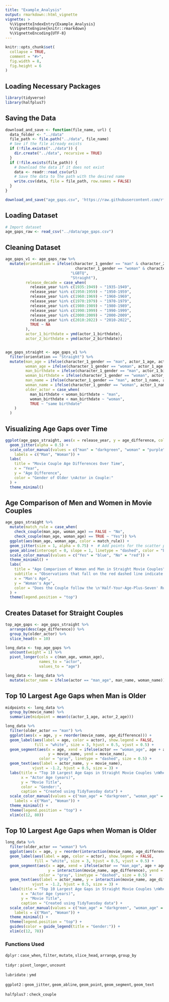 ```yaml
---
title: "Example_Analysis"
output: rmarkdown::html_vignette
vignette: >
  %\VignetteIndexEntry{Example_Analysis}
  %\VignetteEngine{knitr::rmarkdown}
  %\VignetteEncoding{UTF-8}
---
```


```r
knitr::opts_chunk$set(
  collapse = TRUE,
  comment = "#>",
  fig.width = 8,
  fig.height = 6
)
```

## Loading Necessary Packages

```r
library(tidyverse)
library(halfplus7)
```

## Saving the Data

```r
download_and_save <- function(file_name, url) {
  data_folder <- "../data"
  file_path <- file.path("../data", file_name)
  # See if the file already exists
  if (!file.exists("../data")) {
    dir.create("../data", recursive = TRUE)
  }
  if (!file.exists(file_path)) {
    # Download the data if it does not exist
    data <- readr::read_csv(url)
    # Save the data to the path with the desired name
    write.csv(data, file = file_path, row.names = FALSE)
  }
}

download_and_save("age_gaps.csv", 'https://raw.githubusercontent.com/rfordatascience/tidytuesday/master/data/2023/2023-02-14/age_gaps.csv')
```

## Loading Dataset

```r
# Import dataset
age_gaps_raw <- read_csv("../data/age_gaps.csv")
```

## Cleaning Dataset 

```r
age_gaps_v1 <- age_gaps_raw %>%
  mutate(orientation = ifelse(character_1_gender == "man" & character_2_gender == "man" |
                               character_1_gender == "woman" & character_2_gender == "woman",
                             "LGBTQ",
                             "Straight"),
         release_decade = case_when(
           release_year %in% c(1935:1949) ~ "1935-1949",
           release_year %in% c(1950:1959) ~ "1950-1959",
           release_year %in% c(1960:1969) ~ "1960-1969",
           release_year %in% c(1970:1979) ~ "1970-1979",
           release_year %in% c(1980:1989) ~ "1980-1989",
           release_year %in% c(1990:1999) ~ "1990-1999",
           release_year %in% c(2000:2009) ~ "2000-2009",
           release_year %in% c(2010:2022) ~ "2010-2022",
           TRUE ~ NA
         ),
         actor_1_birthdate = ymd(actor_1_birthdate),
         actor_2_birthdate = ymd(actor_2_birthdate))


age_gaps_straight <- age_gaps_v1 %>%
  filter(orientation == "Straight") %>%
  mutate(man_age = ifelse(character_1_gender == "man", actor_1_age, actor_2_age),
         woman_age = ifelse(character_1_gender == "woman", actor_1_age, actor_2_age),
         man_birthdate = ifelse(character_1_gender == "man", actor_1_birthdate, actor_2_birthdate),
         woman_birthdate = ifelse(character_1_gender == "woman", actor_1_birthdate, actor_2_birthdate),
         man_name = ifelse(character_1_gender == "man", actor_1_name, actor_2_name),
         woman_name = ifelse(character_1_gender == "woman", actor_1_name, actor_2_name),         
         older_actor = case_when(
           man_birthdate < woman_birthdate ~ "man",
           woman_birthdate < man_birthdate ~ "woman",
           TRUE ~ "same birthdate"
    )
  )
```

## Visualizing Age Gaps over Time

```r

ggplot(age_gaps_straight, aes(x = release_year, y = age_difference, color = older_actor)) +
  geom_jitter(alpha = 0.5) +
  scale_color_manual(values = c("man" = "darkgreen", "woman" = "purple"),
    labels = c("Man", "Woman")) +
  labs(
    title = "Movie Couple Age Differences Over Time",
    x = "Year",
    y = "Age Difference",
    color = "Gender of Older \nActor in Couple:"
  ) +
  theme_minimal()
```

## Age Comparison of Men and Women in Movie Couples

```r

age_gaps_straight %>%
  mutate(match_rule = case_when(
    check_couple(man_age, woman_age) == FALSE ~ "No",
    check_couple(man_age, woman_age) == TRUE ~ "Yes")) %>%
  ggplot(aes(man_age, woman_age, color = match_rule)) +
  geom_jitter(size = 1, alpha = 0.75) +  # Add points for the scatter plot
  geom_abline(intercept = 0, slope = 1, linetype = "dashed", color = "black") +
  scale_color_manual(values = c("Yes" = "blue", "No" = "red")) +
  theme_minimal() +
  labs(
    title = "Age Comparison of Woman and Man in Straight Movie Couples",
    subtitle = "Observations that fall on the red dashed line indicate the same age for the man and woman.",
    x = "Man's Age",
    y = "Woman's Age",
    color = "Does the Couple follow the \n'Half-Your-Age-Plus-Seven' Rule?"
  ) + 
  theme(legend.position = "top")
```

## Creates Dataset for Straight Couples

```r
top_age_gaps <- age_gaps_straight %>%
  arrange(desc(age_difference)) %>%
  group_by(older_actor) %>%
  slice_head(n = 10)

long_data <- top_age_gaps %>%
  uncount(weight = 1) %>%
  pivot_longer(cols = c(man_age, woman_age), 
               names_to = "actor", 
               values_to = "age")

long_data <- long_data %>%
  mutate(actor_name = ifelse(actor == "man_age", man_name, woman_name))
```

## Top 10 Largest Age Gaps when Man is Older

```r

midpoints <- long_data %>%
  group_by(movie_name) %>%
  summarize(midpoint = mean(c(actor_1_age, actor_2_age)))

long_data %>%
  filter(older_actor == "man") %>%
  ggplot(aes(x = age, y = reorder(movie_name, age_difference))) +
  geom_label(aes(label = age, color = actor), show.legend = FALSE, 
             fill = "white", size = 3, hjust = 0.5, vjust = 0.5) +
  geom_segment(aes(x = age, xend = ifelse(actor == "woman_age", age + age_difference, age), 
                   y = movie_name, yend = movie_name), 
               color = "gray", linetype = "dashed", size = 0.5) +
  geom_text(aes(label = actor_name, y = movie_name), 
            vjust = -1.2, hjust = 0.5, size = 3) +
  labs(title = "Top 10 Largest Age Gaps in Straight Movie Couples \nWhen the Man is Older",
       x = "Actor Age (years)", 
       y = "Movie Title",
       color = "Gender:",
       caption = "Created using TidyTuesday data") +
  scale_color_manual(values = c("man_age" = "darkgreen", "woman_age" = "purple"),
    labels = c("Man", "Woman")) +
  theme_minimal() + 
  theme(legend.position = "top") +
  xlim(c(12, 80))
```

## Top 10 Largest Age Gaps when Woman is Older

```r
long_data %>%
  filter(older_actor == "woman") %>%
  ggplot(aes(x = age, y = reorder(interaction(movie_name, age_difference), age_difference))) +
  geom_label(aes(label = age, color = actor), show.legend = FALSE, 
             fill = "white", size = 3, hjust = 0.5, vjust = 0.5) +
  geom_segment(aes(x = age, xend = ifelse(actor == "man_age", age + age_difference, age), 
                   y = interaction(movie_name, age_difference), yend = interaction(movie_name, age_difference)), 
               color = "gray", linetype = "dashed", size = 0.5) +
  geom_text(aes(label = actor_name, y = interaction(movie_name, age_difference)), 
            vjust = -1.2, hjust = 0.5, size = 3) +
  labs(title = "Top 10 Largest Age Gaps in Straight Movie Couples \nWhen the Woman is Older",
       x = "Actor Age (years)", 
       y = "Movie Title",
       caption = "Created using TidyTuesday data") +
  scale_color_manual(values = c("man_age" = "darkgreen", "woman_age" = "purple"),
    labels = c("Man", "Woman")) +
  theme_minimal() + 
  theme(legend.position = "top") +
  guides(color = guide_legend(title = "Gender:")) +
  xlim(c(12, 78))

```



### Functions Used

`dplyr` : `case_when`, `filter`, `mutate`, `slice_head`, `arrange`, `group_by`

`tidyr` : `pivot_longer`, `uncount`

`lubridate` : `ymd`

`ggplot2` : `geom_jitter`, `geom_abline`, `geom_point`, `geom_segment`, `geom_text`

`halfplus7` : `check_couple`



